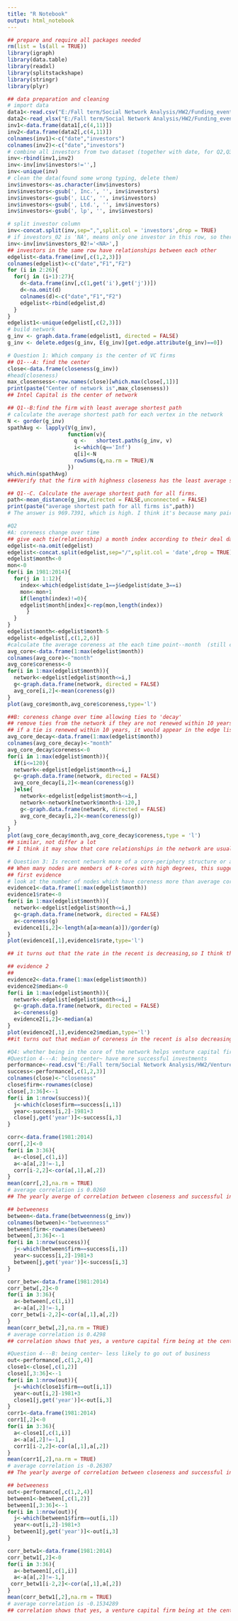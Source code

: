 ---
title: "R Notebook"
output: html_notebook
---
```{r}
## prepare and require all packages needed
rm(list = ls(all = TRUE))
library(igraph)
library(data.table)
library(readxl)
library(splitstackshape)
library(stringr)
library(plyr)
```
```{r warning=FALSE}
## data preparation and cleaning
# import data
data1<-read.csv("E:/Fall term/Social Network Analysis/HW2/Funding_events_7.14.csv",header = TRUE)
data2<-read_xlsx("E:/Fall term/Social Network Analysis/HW2/Funding_events_7.14_page2.xlsx")
inv1<-data.frame(data1[,c(4,11)])
inv2<-data.frame(data2[,c(4,11)])
colnames(inv1)<-c("date","investors")
colnames(inv2)<-c("date","investors")
# combine all investors from two dataset (together with date, for Q2,Q3)
inv<-rbind(inv1,inv2)
inv<-inv[inv$investors!='',]
inv<-unique(inv)
# clean the data(found some wrong typing, delete them)
inv$investors<-as.character(inv$investors)
inv$investors<-gsub(', Inc.', '', inv$investors)
inv$investors<-gsub(', LLC', '', inv$investors)
inv$investors<-gsub(', Ltd.', '', inv$investors)
inv$investors<-gsub(', lp', '', inv$investors)

# split investor column
inv<-concat.split(inv,sep=",",split.col = 'investors',drop = TRUE)
# if investors_02 is 'NA', means only one investor in this row, so there is no relationship captured.
inv<-inv[inv$investors_02!='<NA>',]
## investors in the same row have relationships between each other
edgelist<-data.frame(inv[,c(1,2,3)])
colnames(edgelist)<-c("date","F1","F2")
for (i in 2:26){
  for(j in (i+1):27){
    d<-data.frame(inv[,c(1,get('i'),get('j'))])
    d<-na.omit(d)
    colnames(d)<-c("date","F1","F2")
    edgelist<-rbind(edgelist,d)
  }
}
edgelist1<-unique(edgelist[,c(2,3)])
# build network
g_inv <- graph.data.frame(edgelist1, directed = FALSE)
g_inv <- delete.edges(g_inv, E(g_inv)[get.edge.attribute(g_inv)==0])
```
```{r warning=FALSE}
# Question 1: Which company is the center of VC firms
## Q1---A: find the center
close<-data.frame(closeness(g_inv))
#head(closeness)
max_closensess<-row.names(close)[which.max(close[,1])]
print(paste("Center of network is",max_closensess))
## Intel Capital is the center of network

## Q1--B:find the firm with least average shortest path
# calculate the average shortest path for each vertex in the network
N <- gorder(g_inv)
spathAvg <- lapply(V(g_inv),
                   function(v){
                     q <-   shortest.paths(g_inv, v)
                     i<-which(q=='Inf')
                     q[i]<-N
                     rowSums(q,na.rm = TRUE)/N
                   })
which.min(spathAvg)
###Verify that the firm with highness closeness has the least average shortest path, which is intel capital

## Q1--C. Calculate the average shortest path for all firms.
path<-mean_distance(g_inv,directed = FALSE,unconnected = FALSE)
print(paste("average shortest path for all firms is",path))
# The answer is 969.7391, which is high. I think it's because many pair of nodes are unreachable, which leads to many length of path is equal to total # of nodes.Thus the answer is high.
```
```{r}
#Q2
#A: coreness change over time
## give each tie(relationship) a month index according to their deal date
edgelist<-na.omit(edgelist)
edgelist<-concat.split(edgelist,sep="/",split.col = 'date',drop = TRUE)
edgelist$month<-0
mon<-0
for(i in 1981:2014){
  for(j in 1:12){
    index<-which(edgelist$date_1==j&edgelist$date_3==i)
    mon<-mon+1
    if(length(index)!=0){
    edgelist$month[index]<-rep(mon,length(index))
      }
  }
}
edgelist$month<-edgelist$month-5
edgelist<-edgelist[,c(1,2,6)]
#calculate the average coreness at the each time point--month  (still cumulative)
avg_core<-data.frame(1:max(edgelist$month))
colnames(avg_core)<-"month"
avg_core$coreness<-0
for(i in 1:max(edgelist$month)){
  network<-edgelist[edgelist$month<=i,]
  g<-graph.data.frame(network, directed = FALSE)
  avg_core[i,2]<-mean(coreness(g))
}
plot(avg_core$month,avg_core$coreness,type='l')
```

```{r}
##B: coreness change over time allowing ties to 'decay'
## remove ties from the network if they are not renewed within 10 years
## if a tie is renewed within 10 years, it would appear in the edge list once again after the first appearance. Thus,after 10 years(120 months), e.g.: in 121 month, only calculate the month2 to mongth121, if relationship in month 1 is renewed, it would apprear during month 2 to month 121. If it's not, we ignore them.
avg_core_decay<-data.frame(1:max(edgelist$month))
colnames(avg_core_decay)<-"month"
avg_core_decay$coreness<-0
for(i in 1:max(edgelist$month)){
  if(i<=120){
  network<-edgelist[edgelist$month<=i,]
  g<-graph.data.frame(network, directed = FALSE)
  avg_core_decay[i,2]<-mean(coreness(g))
  }else{
    network<-edgelist[edgelist$month<=i,]
    network<-network[network$month>i-120,]
    g<-graph.data.frame(network, directed = FALSE)
    avg_core_decay[i,2]<-mean(coreness(g))
  }
}
plot(avg_core_decay$month,avg_core_decay$coreness,type = 'l')
## similar, not differ a lot
## I think it may show that core relationships in the network are usually long-lasting. The plot shows that removing those relationships that were not renewed within 10 years doesn't affect the coreness situation of the entire network.
```

```{r}
# Question 3: Is recent network more of a core-periphery structure or a structure made up of distinctly clustered components?
## When many nodes are members of k-cores with high degrees, this suggests that there may exist dense clusters within the network. Thus, if as the time went by, the number of nodes which have high coreness is increasing,the recent network is exhibits more of a structure made up of distinctly clustered components.
## first evidence
# look at the number of nodes which have coreness more than average coreness of network,divided by total number of nodes in the network. if the rate is increasing, means exhibits more of a clustered structure.
evidence1<-data.frame(1:max(edgelist$month))
evidence1$rate<-0
for(i in 1:max(edgelist$month)){
  network<-edgelist[edgelist$month<=i,]
  g<-graph.data.frame(network, directed = FALSE)
  a<-coreness(g)
  evidence1[i,2]<-length(a[a>mean(a)])/gorder(g)
}
plot(evidence1[,1],evidence1$rate,type='l')

## it turns out that the rate in the recent is decreasing,so I think the recent network exhibits more of a core-periphery structure.

```

```{r}
## evidence 2
## 
evidence2<-data.frame(1:max(edgelist$month))
evidence2$median<-0
for(i in 1:max(edgelist$month)){
  network<-edgelist[edgelist$month<=i,]
  g<-graph.data.frame(network, directed = FALSE)
  a<-coreness(g)
  evidence2[i,2]<-median(a)
}
plot(evidence2[,1],evidence2$median,type='l')
##it turns out that median of coreness in the recent is also decreasing,so I think the recent network exhibits more of a core-periphery structure.

```

```{r warning=FALSE}
#Q4: whether being in the core of the network helps venture capital firms and the entrepreneurs they work with to perform better
#Question 4---A: being center~ have more successful investments
performance<-read.csv("E:/Fall term/Social Network Analysis/HW2/Venture_capital_firm_outcomes.csv",header = TRUE)
success<-performance[,c(1,2,3)]
colnames(close)<-"closeness"
close$firm<-rownames(close)
close[,3:36]<--1
for(i in 1:nrow(success)){
  j<-which(close$firm==success[i,1])
  year<-success[i,2]-1981+3
  close[j,get('year')]<-success[i,3]
}

corr<-data.frame(1981:2014)
corr[,2]<-0
for(i in 3:36){
  a<-close[,c(1,i)]
  a<-a[a[,2]!=-1,]
  corr[i-2,2]<-cor(a[,1],a[,2])
}
mean(corr[,2],na.rm = TRUE)
# average correlation is 0.0260
## The yearly averge of correlation between closeness and successful investments is positive, but the absolute number is very small. The relationship is not very significant.

## betweeness
between<-data.frame(betweenness(g_inv))
colnames(between)<-"betweenness"
between$firm<-rownames(between)
between[,3:36]<--1
for(i in 1:nrow(success)){
  j<-which(between$firm==success[i,1])
  year<-success[i,2]-1981+3
  between[j,get('year')]<-success[i,3]
}

corr_betw<-data.frame(1981:2014)
corr_betw[,2]<-0
for(i in 3:36){
  a<-between[,c(1,i)]
  a<-a[a[,2]!=-1,]
 corr_betw[i-2,2]<-cor(a[,1],a[,2])
}
mean(corr_betw[,2],na.rm = TRUE)
# average correlation is 0.4298
## correlation shows that yes, a venture capital firm being at the center of the network related to having more successful investments in a given year, in terms of its betweenness centrality
```
```{r}
#Question 4---B: being center~ less likely to go out of business
out<-performance[,c(1,2,4)]
close1<-close[,c(1,2)]
close1[,3:36]<--1
for(i in 1:nrow(out)){
  j<-which(close1$firm==out[i,1])
  year<-out[i,2]-1981+3
  close1[j,get('year')]<-out[i,3]
}
corr1<-data.frame(1981:2014)
corr1[,2]<-0
for(i in 3:36){
  a<-close1[,c(1,i)]
  a<-a[a[,2]!=-1,]
  corr1[i-2,2]<-cor(a[,1],a[,2])
}
mean(corr1[,2],na.rm = TRUE)
# average correlation is -0.26307
## The yearly averge of correlation between closeness and successful investments is negative. I think Yes,a venture capital firm being at the center of the network is related to being less likely to go out of business.

## betweeness
out<-performance[,c(1,2,4)]
between1<-between[,c(1,2)]
between1[,3:36]<--1
for(i in 1:nrow(out)){
  j<-which(between1$firm==out[i,1])
  year<-out[i,2]-1981+3
  between1[j,get('year')]<-out[i,3]
}

corr_betw1<-data.frame(1981:2014)
corr_betw1[,2]<-0
for(i in 3:36){
  a<-between1[,c(1,i)]
  a<-a[a[,2]!=-1,]
 corr_betw1[i-2,2]<-cor(a[,1],a[,2])
}
mean(corr_betw1[,2],na.rm = TRUE)
# average correlation is -0.1534289
## correlation shows that yes, a venture capital firm being at the center of the network related to being less likely to go out of business, in terms of its betweenness centrality
```

